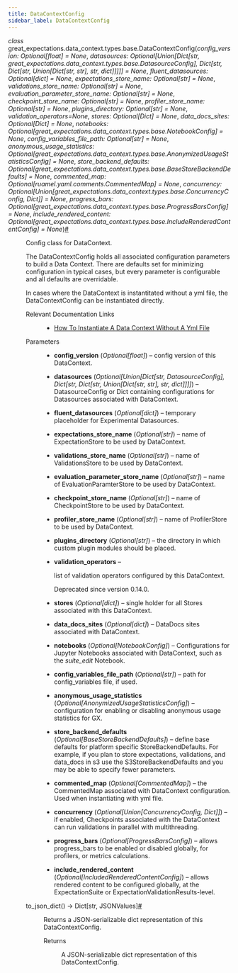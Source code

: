 ```yaml
---
title: DataContextConfig
sidebar_label: DataContextConfig
---
```



<section class="sphinx-api-doc" id="datacontextconfig">

<dl class="py class">
<dt class="sig sig-object py" id="great_expectations.data_context.types.base.DataContextConfig">
<em class="property"><span class="pre">class</span><span class="w"> </span></em><span class="sig-prename descclassname"><span class="pre">great_expectations.data_context.types.base.</span></span><span class="sig-name descname"><span class="pre">DataContextConfig</span></span><span class="sig-paren">(</span><em class="sig-param"><span class="n"><span class="pre">config_version</span></span><span class="p"><span class="pre">:</span></span><span class="w"> </span><span class="n"><span class="pre">Optional</span><span class="p"><span class="pre">[</span></span><span class="pre">float</span><span class="p"><span class="pre">]</span></span></span><span class="w"> </span><span class="o"><span class="pre">=</span></span><span class="w"> </span><span class="default_value"><span class="pre">None</span></span></em>, <em class="sig-param"><span class="n"><span class="pre">datasources</span></span><span class="p"><span class="pre">:</span></span><span class="w"> </span><span class="n"><span class="pre">Optional</span><span class="p"><span class="pre">[</span></span><span class="pre">Union</span><span class="p"><span class="pre">[</span></span><span class="pre">Dict</span><span class="p"><span class="pre">[</span></span><span class="pre">str</span><span class="p"><span class="pre">,</span></span><span class="w"> </span><span class="pre">great_expectations.data_context.types.base.DatasourceConfig</span><span class="p"><span class="pre">]</span></span><span class="p"><span class="pre">,</span></span><span class="w"> </span><span class="pre">Dict</span><span class="p"><span class="pre">[</span></span><span class="pre">str</span><span class="p"><span class="pre">,</span></span><span class="w"> </span><span class="pre">Dict</span><span class="p"><span class="pre">[</span></span><span class="pre">str</span><span class="p"><span class="pre">,</span></span><span class="w"> </span><span class="pre">Union</span><span class="p"><span class="pre">[</span></span><span class="pre">Dict</span><span class="p"><span class="pre">[</span></span><span class="pre">str</span><span class="p"><span class="pre">,</span></span><span class="w"> </span><span class="pre">str</span><span class="p"><span class="pre">]</span></span><span class="p"><span class="pre">,</span></span><span class="w"> </span><span class="pre">str</span><span class="p"><span class="pre">,</span></span><span class="w"> </span><span class="pre">dict</span><span class="p"><span class="pre">]</span></span><span class="p"><span class="pre">]</span></span><span class="p"><span class="pre">]</span></span><span class="p"><span class="pre">]</span></span><span class="p"><span class="pre">]</span></span></span><span class="w"> </span><span class="o"><span class="pre">=</span></span><span class="w"> </span><span class="default_value"><span class="pre">None</span></span></em>, <em class="sig-param"><span class="n"><span class="pre">fluent_datasources</span></span><span class="p"><span class="pre">:</span></span><span class="w"> </span><span class="n"><span class="pre">Optional</span><span class="p"><span class="pre">[</span></span><span class="pre">dict</span><span class="p"><span class="pre">]</span></span></span><span class="w"> </span><span class="o"><span class="pre">=</span></span><span class="w"> </span><span class="default_value"><span class="pre">None</span></span></em>, <em class="sig-param"><span class="n"><span class="pre">expectations_store_name</span></span><span class="p"><span class="pre">:</span></span><span class="w"> </span><span class="n"><span class="pre">Optional</span><span class="p"><span class="pre">[</span></span><span class="pre">str</span><span class="p"><span class="pre">]</span></span></span><span class="w"> </span><span class="o"><span class="pre">=</span></span><span class="w"> </span><span class="default_value"><span class="pre">None</span></span></em>, <em class="sig-param"><span class="n"><span class="pre">validations_store_name</span></span><span class="p"><span class="pre">:</span></span><span class="w"> </span><span class="n"><span class="pre">Optional</span><span class="p"><span class="pre">[</span></span><span class="pre">str</span><span class="p"><span class="pre">]</span></span></span><span class="w"> </span><span class="o"><span class="pre">=</span></span><span class="w"> </span><span class="default_value"><span class="pre">None</span></span></em>, <em class="sig-param"><span class="n"><span class="pre">evaluation_parameter_store_name</span></span><span class="p"><span class="pre">:</span></span><span class="w"> </span><span class="n"><span class="pre">Optional</span><span class="p"><span class="pre">[</span></span><span class="pre">str</span><span class="p"><span class="pre">]</span></span></span><span class="w"> </span><span class="o"><span class="pre">=</span></span><span class="w"> </span><span class="default_value"><span class="pre">None</span></span></em>, <em class="sig-param"><span class="n"><span class="pre">checkpoint_store_name</span></span><span class="p"><span class="pre">:</span></span><span class="w"> </span><span class="n"><span class="pre">Optional</span><span class="p"><span class="pre">[</span></span><span class="pre">str</span><span class="p"><span class="pre">]</span></span></span><span class="w"> </span><span class="o"><span class="pre">=</span></span><span class="w"> </span><span class="default_value"><span class="pre">None</span></span></em>, <em class="sig-param"><span class="n"><span class="pre">profiler_store_name</span></span><span class="p"><span class="pre">:</span></span><span class="w"> </span><span class="n"><span class="pre">Optional</span><span class="p"><span class="pre">[</span></span><span class="pre">str</span><span class="p"><span class="pre">]</span></span></span><span class="w"> </span><span class="o"><span class="pre">=</span></span><span class="w"> </span><span class="default_value"><span class="pre">None</span></span></em>, <em class="sig-param"><span class="n"><span class="pre">plugins_directory</span></span><span class="p"><span class="pre">:</span></span><span class="w"> </span><span class="n"><span class="pre">Optional</span><span class="p"><span class="pre">[</span></span><span class="pre">str</span><span class="p"><span class="pre">]</span></span></span><span class="w"> </span><span class="o"><span class="pre">=</span></span><span class="w"> </span><span class="default_value"><span class="pre">None</span></span></em>, <em class="sig-param"><span class="n"><span class="pre">validation_operators</span></span><span class="o"><span class="pre">=</span></span><span class="default_value"><span class="pre">None</span></span></em>, <em class="sig-param"><span class="n"><span class="pre">stores</span></span><span class="p"><span class="pre">:</span></span><span class="w"> </span><span class="n"><span class="pre">Optional</span><span class="p"><span class="pre">[</span></span><span class="pre">Dict</span><span class="p"><span class="pre">]</span></span></span><span class="w"> </span><span class="o"><span class="pre">=</span></span><span class="w"> </span><span class="default_value"><span class="pre">None</span></span></em>, <em class="sig-param"><span class="n"><span class="pre">data_docs_sites</span></span><span class="p"><span class="pre">:</span></span><span class="w"> </span><span class="n"><span class="pre">Optional</span><span class="p"><span class="pre">[</span></span><span class="pre">Dict</span><span class="p"><span class="pre">]</span></span></span><span class="w"> </span><span class="o"><span class="pre">=</span></span><span class="w"> </span><span class="default_value"><span class="pre">None</span></span></em>, <em class="sig-param"><span class="n"><span class="pre">notebooks</span></span><span class="p"><span class="pre">:</span></span><span class="w"> </span><span class="n"><span class="pre">Optional</span><span class="p"><span class="pre">[</span></span><span class="pre">great_expectations.data_context.types.base.NotebookConfig</span><span class="p"><span class="pre">]</span></span></span><span class="w"> </span><span class="o"><span class="pre">=</span></span><span class="w"> </span><span class="default_value"><span class="pre">None</span></span></em>, <em class="sig-param"><span class="n"><span class="pre">config_variables_file_path</span></span><span class="p"><span class="pre">:</span></span><span class="w"> </span><span class="n"><span class="pre">Optional</span><span class="p"><span class="pre">[</span></span><span class="pre">str</span><span class="p"><span class="pre">]</span></span></span><span class="w"> </span><span class="o"><span class="pre">=</span></span><span class="w"> </span><span class="default_value"><span class="pre">None</span></span></em>, <em class="sig-param"><span class="n"><span class="pre">anonymous_usage_statistics</span></span><span class="p"><span class="pre">:</span></span><span class="w"> </span><span class="n"><span class="pre">Optional</span><span class="p"><span class="pre">[</span></span><span class="pre">great_expectations.data_context.types.base.AnonymizedUsageStatisticsConfig</span><span class="p"><span class="pre">]</span></span></span><span class="w"> </span><span class="o"><span class="pre">=</span></span><span class="w"> </span><span class="default_value"><span class="pre">None</span></span></em>, <em class="sig-param"><span class="n"><span class="pre">store_backend_defaults</span></span><span class="p"><span class="pre">:</span></span><span class="w"> </span><span class="n"><span class="pre">Optional</span><span class="p"><span class="pre">[</span></span><span class="pre">great_expectations.data_context.types.base.BaseStoreBackendDefaults</span><span class="p"><span class="pre">]</span></span></span><span class="w"> </span><span class="o"><span class="pre">=</span></span><span class="w"> </span><span class="default_value"><span class="pre">None</span></span></em>, <em class="sig-param"><span class="n"><span class="pre">commented_map</span></span><span class="p"><span class="pre">:</span></span><span class="w"> </span><span class="n"><span class="pre">Optional</span><span class="p"><span class="pre">[</span></span><span class="pre">ruamel.yaml.comments.CommentedMap</span><span class="p"><span class="pre">]</span></span></span><span class="w"> </span><span class="o"><span class="pre">=</span></span><span class="w"> </span><span class="default_value"><span class="pre">None</span></span></em>, <em class="sig-param"><span class="n"><span class="pre">concurrency</span></span><span class="p"><span class="pre">:</span></span><span class="w"> </span><span class="n"><span class="pre">Optional</span><span class="p"><span class="pre">[</span></span><span class="pre">Union</span><span class="p"><span class="pre">[</span></span><span class="pre">great_expectations.data_context.types.base.ConcurrencyConfig</span><span class="p"><span class="pre">,</span></span><span class="w"> </span><span class="pre">Dict</span><span class="p"><span class="pre">]</span></span><span class="p"><span class="pre">]</span></span></span><span class="w"> </span><span class="o"><span class="pre">=</span></span><span class="w"> </span><span class="default_value"><span class="pre">None</span></span></em>, <em class="sig-param"><span class="n"><span class="pre">progress_bars</span></span><span class="p"><span class="pre">:</span></span><span class="w"> </span><span class="n"><span class="pre">Optional</span><span class="p"><span class="pre">[</span></span><span class="pre">great_expectations.data_context.types.base.ProgressBarsConfig</span><span class="p"><span class="pre">]</span></span></span><span class="w"> </span><span class="o"><span class="pre">=</span></span><span class="w"> </span><span class="default_value"><span class="pre">None</span></span></em>, <em class="sig-param"><span class="n"><span class="pre">include_rendered_content</span></span><span class="p"><span class="pre">:</span></span><span class="w"> </span><span class="n"><span class="pre">Optional</span><span class="p"><span class="pre">[</span></span><span class="pre">great_expectations.data_context.types.base.IncludeRenderedContentConfig</span><span class="p"><span class="pre">]</span></span></span><span class="w"> </span><span class="o"><span class="pre">=</span></span><span class="w"> </span><span class="default_value"><span class="pre">None</span></span></em><span class="sig-paren">)</span><a class="headerlink" href="#great_expectations.data_context.types.base.DataContextConfig" title="Permalink to this definition">#</a></dt>
<dd><p>Config class for DataContext.</p>
<p>The DataContextConfig holds all associated configuration parameters to build a Data Context. There are defaults set
for minimizing configuration in typical cases, but every parameter is configurable and all defaults are overridable.</p>
<p>In cases where the DataContext is instantitated without a yml file, the DataContextConfig can be instantiated directly.</p>
<dl class="simple">
<dt>Relevant Documentation Links
</dt><dd><ul class="simple">
<li><p><a class="reference external" href="https://docs.greatexpectations.io/docs/guides/setup/configuring_data_contexts/how_to_instantiate_a_data_context_without_a_yml_file/">How To Instantiate A Data Context Without A Yml File</a></p></li>
</ul>
</dd>
</dl>
<dl class="field-list simple">
<dt class="field-odd">Parameters</dt>
<dd class="field-odd"><ul class="simple">
<li><p><strong>config_version</strong> (<em>Optional</em><em>[</em><em>float</em><em>]</em>) – config version of this DataContext.</p></li>
<li><p><strong>datasources</strong> (<em>Optional</em><em>[</em><em>Union</em><em>[</em><em>Dict</em><em>[</em><em>str</em><em>, </em><em>DatasourceConfig</em><em>]</em><em>, </em><em>Dict</em><em>[</em><em>str</em><em>, </em><em>Dict</em><em>[</em><em>str</em><em>, </em><em>Union</em><em>[</em><em>Dict</em><em>[</em><em>str</em><em>, </em><em>str</em><em>]</em><em>, </em><em>str</em><em>, </em><em>dict</em><em>]</em><em>]</em><em>]</em><em>]</em>) – DatasourceConfig or Dict containing configurations for Datasources associated with DataContext.</p></li>
<li><p><strong>fluent_datasources</strong> (<em>Optional</em><em>[</em><em>dict</em><em>]</em>) – temporary placeholder for Experimental Datasources.</p></li>
<li><p><strong>expectations_store_name</strong> (<em>Optional</em><em>[</em><em>str</em><em>]</em>) – name of ExpectationStore to be used by DataContext.</p></li>
<li><p><strong>validations_store_name</strong> (<em>Optional</em><em>[</em><em>str</em><em>]</em>) – name of ValidationsStore to be used by DataContext.</p></li>
<li><p><strong>evaluation_parameter_store_name</strong> (<em>Optional</em><em>[</em><em>str</em><em>]</em>) – name of EvaluationParamterStore to be used by DataContext.</p></li>
<li><p><strong>checkpoint_store_name</strong> (<em>Optional</em><em>[</em><em>str</em><em>]</em>) – name of CheckpointStore to be used by DataContext.</p></li>
<li><p><strong>profiler_store_name</strong> (<em>Optional</em><em>[</em><em>str</em><em>]</em>) – name of ProfilerStore to be used by DataContext.</p></li>
<li><p><strong>plugins_directory</strong> (<em>Optional</em><em>[</em><em>str</em><em>]</em>) – the directory in which custom plugin modules should be placed.</p></li>
<li><p><strong>validation_operators</strong> – <p>list of validation operators configured by this DataContext.</p>
<div class="deprecated">
<p><span class="versionmodified deprecated">Deprecated since version 0.14.0.</span></p>
</div>
</p></li>
<li><p><strong>stores</strong> (<em>Optional</em><em>[</em><em>dict</em><em>]</em>) – single holder for all Stores associated with this DataContext.</p></li>
<li><p><strong>data_docs_sites</strong> (<em>Optional</em><em>[</em><em>dict</em><em>]</em>) – DataDocs sites associated with DataContext.</p></li>
<li><p><strong>notebooks</strong> (<em>Optional</em><em>[</em><em>NotebookConfig</em><em>]</em>) – Configurations for Jupyter Notebooks associated with DataContext, such as
the <cite>suite_edit</cite> Notebook.</p></li>
<li><p><strong>config_variables_file_path</strong> (<em>Optional</em><em>[</em><em>str</em><em>]</em>) – path for config_variables file, if used.</p></li>
<li><p><strong>anonymous_usage_statistics</strong> (<em>Optional</em><em>[</em><em>AnonymizedUsageStatisticsConfig</em><em>]</em>) – configuration for enabling or disabling
anonymous usage statistics for GX.</p></li>
<li><p><strong>store_backend_defaults</strong> (<em>Optional</em><em>[</em><em>BaseStoreBackendDefaults</em><em>]</em>) – define base defaults for platform specific StoreBackendDefaults.
For example, if you plan to store expectations, validations, and data_docs in s3 use the S3StoreBackendDefaults
and you may be able to specify fewer parameters.</p></li>
<li><p><strong>commented_map</strong> (<em>Optional</em><em>[</em><em>CommentedMap</em><em>]</em>) – the CommentedMap associated with DataContext configuration. Used when
instantiating with yml file.</p></li>
<li><p><strong>concurrency</strong> (<em>Optional</em><em>[</em><em>Union</em><em>[</em><em>ConcurrencyConfig</em><em>, </em><em>Dict</em><em>]</em><em>]</em>) – if enabled, Checkpoints associated with the DataContext
can run validations in parallel with multithreading.</p></li>
<li><p><strong>progress_bars</strong> (<em>Optional</em><em>[</em><em>ProgressBarsConfig</em><em>]</em>) – allows progress_bars to be enabled or disabled globally, for
profilers, or metrics calculations.</p></li>
<li><p><strong>include_rendered_content</strong> (<em>Optional</em><em>[</em><em>IncludedRenderedContentConfig</em><em>]</em>) – allows rendered content to be configured
globally, at the ExpectationSuite or ExpectationValidationResults-level.</p></li>
</ul>
</dd>
</dl>
<dl class="py method">
<dt class="sig sig-object py" id="great_expectations.data_context.types.base.DataContextConfig.to_json_dict">
<span class="sig-name descname"><span class="pre">to_json_dict</span></span><span class="sig-paren">(</span><span class="sig-paren">)</span> <span class="sig-return"><span class="sig-return-icon">→</span> <span class="sig-return-typehint"><span class="pre">Dict</span><span class="p"><span class="pre">[</span></span><span class="pre">str</span><span class="p"><span class="pre">,</span></span><span class="w"> </span><span class="pre">JSONValues</span><span class="p"><span class="pre">]</span></span></span></span><a class="headerlink" href="#great_expectations.data_context.types.base.DataContextConfig.to_json_dict" title="Permalink to this definition">#</a></dt>
<dd><p>Returns a JSON-serializable dict representation of this DataContextConfig.</p>
<dl class="field-list simple">
<dt class="field-odd">Returns</dt>
<dd class="field-odd"><p>A JSON-serializable dict representation of this DataContextConfig.</p>
</dd>
</dl>
</dd></dl>
</dd></dl>
</section>